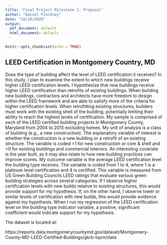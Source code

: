 ```yaml
---
title: 'Final Project Milestone 1: Proposal'
author: "Daniel Pinckney"
date: "10/28/2020"
output:
  pdf_document: default
  html_document: default
---
```


```r
knitr::opts_chunk$set(echo = TRUE)
```

## LEED Certification in Montgomery Country, MD
Does the type of building affect the level of LEED certification it receives? In this study, I plan to examine the extent to which new buildings receive higher LEED certification levels. I hypothesize that new buildings receive higher LEED certification than retrofits of existing buildings. When building new buildings, contractors and architects have more freedom to design within the LEED framework and are able to satisfy more of the criteria for higher certification levels. When retrofitting existing structures, builders must work with the existing shell of the building, potentially limiting their ability to reach the highest levels of certification. My sample is comprised of each of the LEED certified building projects in Montgomery County, Maryland from 2004 to 2015 excluding homes. My unit of analysis is a class of building (e.g., a new construction). The explanatory variable of interest is whether the construction is a new building or a retrofit of an existing structure. The variable is coded =1 for new construction or core & shell and =0 for existing buildings and commercial interiors. An interesting covariate is the year built, as it may also relate to how new building practices can improve scores. My outcome variable is the average LEED certification level the building type receives. The variable is coded from 1 to 4, where 1 is a platinum level certification and 4 is certified. This variable is measured from US Green Building Councils LEED ratings that evaluate various green building strategies across several categories. If I observe higher certification levels with new builds relative to existing structures, this would provide support for my hypothesis. If, on the other hand, I observe lower or similar levels of certification with new builds, this would provide evidence against my hypothesis. When I run my regression of the LEED certification level on the building type indicator variable, a positive, significant coefficient would indicate support for my hypothesis.

The dataset is located at:

https://reports.data.montgomerycountymd.gov/dataset/Montgomery-County-MD-LEED-Certified-Buildings/gkrb-tqsm/data